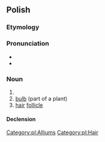 {{also|cebulką}}
==Polish==

===Etymology===
{{suffix|pl|cebula|ka}}

===Pronunciation===
* {{pl-IPA}}
* {{audio|LL-Q809 (pol)-KaMan-cebulka.wav|Audio|lang=pl}}

===Noun===
{{pl-noun|f}}

# {{diminutive of|cebula|lang=pl}}
# [[bulb]] (part of a plant)
# [[hair]] [[follicle]]

====Declension====
{{pl-decl-noun-f}}

[[Category:pl:Alliums]]
[[Category:pl:Hair]]